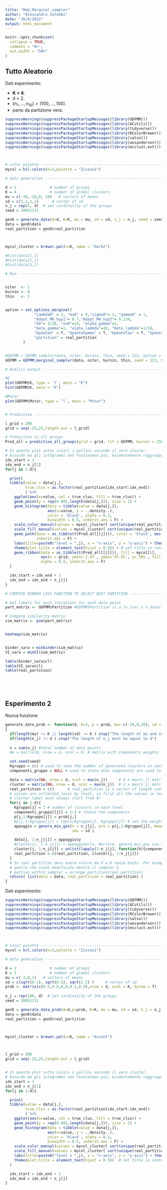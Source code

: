 ```yaml
---
title: "Rmd_Marginal_sampler"
author: "Alessandro Colombi"
date: "30/8/2022"
output: html_document
---
```


```r
knitr::opts_chunk$set(
  collapse = TRUE,
  comment = "#>",
  out.width = "50%"
)
```


## Tutto Aleatorio

Dati esperimento:

- **K = 4**.
- d = 2.
- $(n_1,\dots,n_{10}) = (100,\dots,100)$.
- parto da partizione vera.


```r
suppressWarnings(suppressPackageStartupMessages(library(GDFMM)))
suppressWarnings(suppressPackageStartupMessages(library(ACutils)))
suppressWarnings(suppressPackageStartupMessages(library(tidyverse)))
suppressWarnings(suppressPackageStartupMessages(library(RColorBrewer)))
suppressWarnings(suppressPackageStartupMessages(library(salso)))
suppressWarnings(suppressPackageStartupMessages(library(wesanderson)))
suppressWarnings(suppressPackageStartupMessages(library(mcclust.ext)))



# color palette -----------------------------------------------------------
mycol = hcl.colors(n=3,palette = "Zissou1")

# data generation ---------------------------------------------------------

d = 2               # number of groups
K = 4               # number of global clusters
mu = c(-20,-10,0, 10)   # vectors of means
sd = c(1,1,1,1)      # vector of sd
n_j = rep(5, d)  # set cardinality of the groups
seed = 20051131

genD = generate_data(d=d, K=K, mu = mu, sd = sd, n_j = n_j, seed = seed)
data = genD$data
real_partition = genD$real_partition



mycol_cluster = brewer.pal(n=K, name = "Dark2")

```

```r
#hist(data[1,])
#hist(data[2,])
#hist(data[3,])
```


```r
# Run  --------------------------------------------------------------------


niter  <- 2
burnin <- 0
thin   <- 1


option = set_options_marginal(
             "Lambda0" = 3, "mu0" = 0,"sigma0"= 1, "gamma0" = 1,
             "Adapt_MH_hyp1"= 0.7,"Adapt_MH_hyp2"= 0.234, 
             "k0"= 1/10, "nu0"=10, "alpha_gamma"=1,
             "beta_gamma"=1, "alpha_lambda"=10, "beta_lambda"=1/10,
             "UpdateU" = T, "UpdateGamma" = T, "UpdateTau" = T, "UpdateLambda" = T, 
             "partition" = real_partition
        )


#GDFMM = GDFMM_sampler(data, niter, burnin, thin, seed = 123, option = option)
GDFMM = GDFMM_marginal_sampler(data, niter, burnin, thin, seed = 123, FixPartition = F, option = option)

```

```r
# Analisi output ----------------------------------------------------------

#K
plot(GDFMM$K, type = 'l', main = "K")
hist(GDFMM$K, main = "K")

#Mstar
plot(GDFMM$Mstar, type = 'l', main = "Mstar")


# Predictive --------------------------------------------------------------

l_grid = 200
grid = seq(-25,25,length.out = l_grid)

# Predictive in all groups
Pred_all = predictive_all_groups(grid = grid, fit = GDFMM, burnin = 2500)

# In questo plot sotto colori i pallini secondo il vero cluster.
# Assurdo ma gli istogrammi non funzionano più, evidentemente raggruppa in modo diverso
idx_start = 1
idx_end = n_j[1]
for(j in 1:d){

  print(
  tibble(value = data[j,],
         true_clus = as.factor(real_partition[idx_start:idx_end])
         ) %>%
    ggplot(aes(x=value, col = true_clus, fill = true_clus)) +
    geom_point(y = rep(0.005,length(data[j,])), size = 2) +
    geom_histogram(data = tibble(value = data[j,]),
                   aes(x=value, y = ..density..), 
                   color = 'black', alpha = 0.3,
                   binwidth = 0.5, inherit.aes = F) +
    scale_color_manual(values = mycol_cluster[ sort(unique(real_partition[idx_start:idx_end])) ] ) +
    scale_fill_manual(values = mycol_cluster[ sort(unique(real_partition[idx_start:idx_end])) ] ) +
    geom_path(data = as_tibble(t(Pred_all[[j]])), color = 'black', aes(x=grid,y=`50%`), size = 1.2,
              inherit.aes = F) +
    labs(title=paste0("level = ",j), x = "x-axis", y = "y-axis") + theme_bw() +
    theme(plot.title = element_text(hjust = 0.5)) + # set title in center and set the
    geom_ribbon(data = as_tibble(t(Pred_all[[j]])), fill = mycol[1],
                aes(x = grid, ymin=`2.5%`, ymax=`97.5%`, y=`50%`, fill = "band"),
                alpha = 0.5, inherit.aes = F)
  )

  idx_start = idx_end + 1
  idx_end = idx_end + n_j[j]
}


```


```r
# COMPUTE BINDER LOSS FUNCTION TO SELECT BEST PARTITION -------------------

# Get labels for each iterations for each data point 
part_matrix <- GDFMM$Partition #GDFMM$Partition is a (n_iter x n_data) matrix

# Compute similarity matrix
sim_matrix <- psm(part_matrix)


heatmap(sim_matrix)


binder_sara = minbinder(sim_matrix)
VI_sara = minVI(sim_matrix)

table(binder_sara$cl)
table(VI_sara$cl)
table(real_partition)






```


## Esperimento 2

Nuova funzione
```r

generate_data_prob <- function(d, K=3, p = prob, mu= c(-20,0,20), sd = c(1,1,1), n_j = rep(200, d), seed = 124123 )
{
  if(length(mu) != K || length(sd) != K ) stop("The length of mu and sd must be equal to K")
  if(length(n_j) != d ) stop("The length of n_j must be equal to d")
  
  n = sum(n_j) #total number of data points
  #p = matrix(0, nrow = d, ncol = K) # matrix with components weights

  set.seed(seed)
  Kgruppo = c() # used to save the number of generated clusters in each level
  componenti_gruppo = NULL # used to state what components are used to generate data in each level

  data = matrix(NA, nrow = d, ncol = max(n_j))     # d x max(n_j) matrix
  cluster = matrix(NA, nrow = d, ncol = max(n_j))  # d x max(n_j) matrix
  real_partition = c()      # real_partition is a vector of length sum(n_j), it collects all the group membership.
  # values are collected level by level, so first all the values in level 1, the all values in level 2 and so on
  # cluster label must always start from 0!
  for(j in 1:d){
    Kgruppo[j] = 3 # number of clusters in each level
    componenti_gruppo[[j]] = 1:3 # choose the components
    p[j,1:Kgruppo[j]] = prob[j,] 
    #p[j,1:Kgruppo[j]] = rep(1/Kgruppo[j], Kgruppo[j]) # set the weights all equals
    appoggio = genera_mix_gas(n = n_j[j], pro = p[j,1:Kgruppo[j]], means = mu,
                              sds = sd )

    data[j, 1:n_j[j]] = appoggio$y
    #cluster[j, 1:n_j[j]] = appoggio$clu, #errore, genera_mix_gas usa sempre indici che partono da 1!
    cluster[j, 1:n_j[j]] = unlist(lapply(1:n_j[j], function(h){componenti_gruppo[[j]][appoggio$clu[h]]}))
    real_partition = c(real_partition, cluster[j, 1:n_j[j]])
  }
  # In real partition devo avere valore da 0 a K senza buchi. Per esempio, se ho solo 0 e 2 non va bene!
  # quella che viene modificata dentro il sampler è
  # partion_within_sampler = arrange_partition(real_partition)
  return( list(data = data, real_partition = real_partition) )
}
```


Dati esperimento:
```r
suppressWarnings(suppressPackageStartupMessages(library(GDFMM)))
suppressWarnings(suppressPackageStartupMessages(library(ACutils)))
suppressWarnings(suppressPackageStartupMessages(library(tidyverse)))
suppressWarnings(suppressPackageStartupMessages(library(RColorBrewer)))
suppressWarnings(suppressPackageStartupMessages(library(salso)))
suppressWarnings(suppressPackageStartupMessages(library(wesanderson)))
suppressWarnings(suppressPackageStartupMessages(library(mcclust.ext)))



# color palette -----------------------------------------------------------
mycol = hcl.colors(n=3,palette = "Zissou1")

# data generation ---------------------------------------------------------

d = 2               # number of groups
K = 3               # number of global clusters
mu = c(-3,0,1)   # vectors of means
sd = c(sqrt(0.1), sqrt(0.5), sqrt(1.5) )     # vector of sd
prob <- matrix(c(0.2,0.8,0,0,0.1,0.9),nrow = d, ncol = K, byrow = T)
  
n_j = rep(100, d)  # set cardinality of the groups
seed = 20051131

genD = generate_data_prob(d=d,p=prob, K=K, mu = mu, sd = sd, n_j = n_j, seed = seed)
data = genD$data
real_partition = genD$real_partition



mycol_cluster = brewer.pal(n=K, name = "Accent")



l_grid = 200
grid = seq(-25,25,length.out = l_grid)


# In questo plot sotto colori i pallini secondo il vero cluster.
# Assurdo ma gli istogrammi non funzionano più, evidentemente raggruppa in modo diverso
idx_start = 1
idx_end = n_j[1]
for(j in 1:d){

  print(
  tibble(value = data[j,],
         true_clus = as.factor(real_partition[idx_start:idx_end])
         ) %>%
    ggplot(aes(x=value, col = true_clus, fill = true_clus)) +
    geom_point(y = rep(0.005,length(data[j,])), size = 2) +
    geom_histogram(data = tibble(value = data[j,]),
                   aes(x=value, y = ..density..), 
                   color = 'black', alpha = 0.3,
                   binwidth = 0.5, inherit.aes = F) +
    scale_color_manual(values = mycol_cluster[ sort(unique(real_partition[idx_start:idx_end])) ] ) +
    scale_fill_manual(values = mycol_cluster[ sort(unique(real_partition[idx_start:idx_end])) ] ) +
    labs(title=paste0("level = ",j), x = "x-axis", y = "y-axis") + theme_bw() +
    theme(plot.title = element_text(hjust = 0.5))  # set title in center and set the
  )

  idx_start = idx_end + 1
  idx_end = idx_end + n_j[j]
}

```
